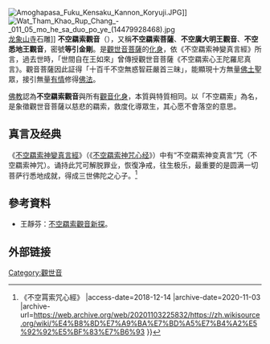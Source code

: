 [[File:Amoghapasa_Fuku_Kensaku_Kannon_Koryuji.JPG|thumb]]]]
[[File:Wat_Tham_Khao_Rup_Chang_-_011_05_mo_he_sa_duo_po_ye_(14479928468).jpg|thumb]][[龙象山寺|龙象山寺]]石雕]]
{{佛教}}
'''不空羂索觀音'''（{{lang-sa|अमोघपाश|Amoghapāśa}}），又稱'''不空羂索菩薩'''、'''不空廣大明王觀音'''、'''不空悉地王觀音'''，密號'''等引金剛'''。是[[觀世音菩薩|觀世音菩薩]]的[[化身|化身]]，依《不空羂索神變真言經》所言，過去世時，「世間自在王如來」曾傳授觀世音菩薩《不空羂索心王陀羅尼真言》。觀音菩薩因此証得「十百千不空無惑智莊嚴首三昧」，能顯現十方無量[[佛土|佛土]]聖眾，接引無量[[有情|有情]]修得[[佛法|佛法]]。

[[佛教|佛教]]認為'''不空羂索觀音'''與所有[[觀音|觀音]][[化身|化身]]，本質與特質相同。以「不空羂索」為名，是象徵觀世音菩薩以慈悲的羂索，救度化導眾生，其心愿不會落空的意思。

==真言及经典==
《[[不空羂索神變真言經|不空羂索神變真言經]]》（《[[不空羂索神咒心经|不空羂索神咒心经]]》）中有“不空羂索神变真言”咒（不空羂索神咒）。诵持此咒可解脱罪业，恢復净戒，往生极乐，最重要的是圆满一切菩萨行悉地成就，得成三世佛陀之心子。<ref>{{Cite web |url=https://zh.wikisource.org/wiki/%E4%B8%8D%E7%A9%BA%E7%BD%A5%E7%B4%A2%E5%92%92%E5%BF%83%E7%B6%93 |title={{!}}《不空罥索咒心經》 |access-date=2018-12-14 |archive-date=2020-11-03 |archive-url=https://web.archive.org/web/20201103225832/https://zh.wikisource.org/wiki/%E4%B8%8D%E7%A9%BA%E7%BD%A5%E7%B4%A2%E5%92%92%E5%BF%83%E7%B6%93 }}</ref>
{{cquote|䫂<small>（丁可切）</small>姪<small>（徒也切，下皆同。）</small>他<small>（一）</small>闍者<small>（之可切，下皆同。）</small>囉<small>（攞音，轉舌呼之。自此已下，非口旁字其旁加口者，皆倣此。）</small>者囉<small>（二）</small>旨旨<small>（三）</small>主嚕主嚕<small>（四）</small>母嚕母嚕<small>（五）</small>麼呵<small>（呼可切）</small>迦<small>（訖可切，下皆同。）</small>嚕抳<small>（嬭旨切）</small>迦也<small>（藥可切，下皆同音。）（六）</small>璽璽<small>（七）</small>旨旨<small>（八）</small>費<small>（房費切，下皆同。）</small>費<small>（九）</small>麼呵跛達<small>（陀訖切，下皆同。）</small>麼呵娑<small>（思訖切，下皆同。）</small>䫂也<small>（十）</small>迦囉迦囉<small>（十一）</small>枳<small>（吉旨切，下皆同。）</small>履枳履<small>（十二）</small>矩魯矩魯<small>（十三）</small>麼呵輸<small>（上聲，自此下注平上去入者，依平上去入聲呼。）</small>柁縒<small>（麤可切）</small>怛<small>（多訖切，下皆同。）</small>縛<small>（房可切，下皆同。）</small>也<small>（十四）</small>部姪部姪<small>（十五）</small>柁縛柁縛<small>（十六）</small>迦嬭<small>（拏可切，下皆同。）</small>迦嬭<small>（十七）</small>枳抳枳抳<small>（十八）</small>矩努<small>（拏古切，下皆同。）</small>矩努<small>（十九）</small>跛囉麼輸<small>（上音）</small>柁縒怛縛也<small>（二十）</small>迦囉迦囉<small>（二十一）</small>枳枳<small>（二十二）</small>矩嚕矩嚕<small>（二十三）</small>麼呵娑他<small>（上音）</small>麼般<small>（比訖切，下皆同。）</small>囉般䫂也<small>（二十四）</small>者攞者攞<small>（二十五）</small>散<small>（去音）</small>者攞散者囉<small>（二十六）</small>費者攞費者攞<small>（二十七）</small>般囉者攞般囉者攞<small>（二十八）</small>翳吒<small>（吒可切，下皆同。）</small>吒翳吒吒<small>（二十九）</small>婆<small>（上音）</small>囉婆<small>（上音）</small>攞<small>（三十）</small>鼻鼻<small>（三十一）</small>部嚕部嚕<small>（三十二）</small>䫂囉䫂囉<small>（三十三）</small>底<small>（丁旨切，下皆同。）</small>底<small>（三十四）</small>睹嚕睹嚕<small>（三十五）</small>翳欯<small>（火吉切）</small>裔呬<small>（火貳切，下皆同。）（三十六）</small>麼呵迦嚕抳迦<small>（三十七）</small>麼呵跛輸跛底吠灑<small>（沙河切，下皆同。）</small>柁囉<small>（三十八）</small>柁囉柁囉<small>（三十九）</small>縒囉縒囉<small>（四十）</small>者囉者囉<small>（四十一）</small>跛囉跛囉<small>（四十二）</small>縛囉縛囉<small>（四十三）</small>呵囉呵囉<small>（四十四）</small>呵呵呬呬虎虎<small>（四十五）</small>闇迦囉勃囉𠿒<small>（訶訖切，下皆同。）</small>麼吠灑柁囉<small>（四十六）</small>柁囉柁囉<small>（四十七）</small>地地<small>（四十八）</small>杜嚕杜嚕<small>（四十九）</small>䫂攞䫂攞<small>（五十）</small>縒囉縒囉<small>（五十一）</small>跛囉跛囉<small>（五十二）</small>縛囉縛囉<small>（五十三）</small>曷囉失弭捨<small>（尸可切，下皆同。）</small>䫂縒呵娑囉<small>（五十四）</small>般囉底漫雉䫂捨囉<small>（五十五）</small>實<small>（時訖切，下皆同。）</small>縛攞實縛攞<small>（五十六）</small>䫂跛䫂跛<small>（五十七）</small>婆<small>（上音）</small>縒婆縒<small>（五十八）</small>勃囉麼勃囉麼<small>（五十九）</small>婆<small>（上音）</small>伽<small>（上音）</small>飯素麼地奓<small>（丁也切）（六十）</small>也麼縛嚕嬭矩吠囉<small>（六十一）</small>勃囉𠿒麵達囉<small>（六十二）</small>曷史第縛伽<small>（上音）</small>嬭罷<small>（薄也切，下皆同。）</small>㗚旨䫂<small>（六十三）</small>者囉嬭<small>（六十四）</small>蘇<small>（上音）</small>嚕蘇嚕<small>（六十五）</small>主嚕主嚕<small>（六十六）</small>母嚕母嚕<small>（六十七）</small>補嚕補嚕<small>（六十八）</small>縒袲<small>（那可切，下同。）</small>怛矩麼囉鶻嚕達囉縛縒縛<small>（六十九）</small>費瑟努<small>（七十）</small>柁袲柁<small>（七十一）</small>縛逸縛䞘<small>（其訖切）</small>你<small>（七十二）</small>第縛<small>（窟十三）</small>曷史袲也迦<small>（七十四）</small>婆<small>（上音）</small>虎費費柁吠灑柁囉<small>（七十五）</small>柁囉柁囉<small>（七十六）</small>地地<small>（七十七）</small>杜嚕杜嚕<small>（七十八）</small>他<small>（上音）</small>囉他囉<small>（七十九）</small>伽<small>（上音）</small>囉伽囉<small>（八十）</small>也囉也囉<small>（八十一）</small>攞囉攞囉<small>（八十二）</small>呵囉呵囉<small>（八十三）</small>跛囉跛囉<small>（八十四）</small>麼囉麼囉<small>（八十五）</small>縛囉縛囉<small>（八十六）</small>縛囉柁也迦<small>（八十七）</small>縒漫䫂縛路枳䫂<small>（八十八）</small>費路枳䫂<small>（八十九）</small>路計失縛囉<small>（九十）</small>麼醯<small>（去音）</small>失縛囉<small>（九十一）</small>母虎母虎<small>（九十二）</small>母嚕母嚕<small>（九十三）</small>母也母也<small>（九十四）</small>悶者悶者<small>（九十五）</small>洛叉洛叉<small>（九十六）（此中誦咒者應自稱我某甲）</small>薩縛縒怛防<small>（去音）</small>失者<small>（九十七）</small>薩縛婆<small>（上音）</small>裔罷<small>（九十八）</small>薩部跛囉跛罷<small>（九十九）</small>薩部跛薩祁<small>（祁計切）</small>罷<small>（一百）</small>薩縛䞘囉醯<small>（去音）</small>羅<small>（一百一）</small>縛柁伴柁袲<small>（一百二）</small>䫂荼<small>（上音）</small>袲<small>（一百三）</small>䫂㗚社<small>（時可切，下皆同。）</small>袲<small>（一百四）</small>曷囉杜䫂娑迦囉<small>（一百五）</small>𧙃<small>（烏可切）</small>䞘弩<small>（那矩切）</small>柁迦<small>（一百六）</small>費灑捨娑怛囉<small>（一百七）</small>跛慕者迦<small>（一百八）</small>迦嬭迦嬭<small>（一百九）</small>枳抳枳抳<small>（一百一十）</small>矩努矩努<small>（一百一十一）</small>者囉者囉<small>（一百一十二）</small>旨旨<small>（一百一十三）</small>主嚕主嚕<small>（一百一十四）</small>印達也<small>（一百一十五）</small>婆<small>（上音）</small>囉步鄧<small>（陀證切）</small>伽<small>（上音）（一百一十六）</small>者睹囉㗚野縒奓<small>（丁也切）（一百一十七）</small>三<small>（去音）</small>般囉迦捨迦<small>（一百一十八）</small>䫂麼䫂麼<small>（一百一十九）</small>縒麼縒麼<small>（一百二十）</small>麼縒麼縒<small>（一百二十一）</small>麼呵䫂悶柁迦囉<small>（一百二十二）</small>費柁麼袲<small>（一百二十三）</small>灑庢<small>（吒訖切，下皆同。）</small>跛囉弭䫂<small>（一百二十四）</small>跛囉補迦<small>（一百二十五）</small>弭履弭履<small>（一百二十六）</small>吒吒吒吒<small>（一百二十七）</small>侘<small>（敕可切，下皆同。）</small>侘侘侘<small>（一百二十八）</small>徵<small>（吒旨切，下皆同。）</small>徵徵徵<small>（一百二十九）</small>柱<small>（吒古切，下皆同。）</small>柱柱柱<small>（一百三十）</small>翳耐<small>（餐計切）</small>也折<small>（之設切）</small>麼<small>（一百三十一）</small>訖哩䫂跛迦囉<small>（一百三十二）</small>翳欯裔呬<small>（一百三十三）</small>伊<small>（上音）</small>失縛囉部䫂伽<small>（上音）</small>嬭伴社伽<small>（一百三十四）</small>矩嚕矩嚕<small>（一百三十五）</small>跛囉跛囉<small>（一百三十六）</small>者囉者囉<small>（一百三十七）</small>縒囉縒囉<small>（一百三十八）</small>迦囉迦囉<small>（一百三十九）</small>迦吒迦吒<small>（一百四十）</small>跛吒跛吒<small>（一百四十一）</small>麼吒麼吒<small>（一百四十二）</small>費輪<small>（上音）</small>柁費灑也你縛信<small>（一百四十三）</small>麼呵伽嚕抳迦<small>（一百四十四）</small>失吠䫂也寶乳跛費䫂<small>（一百四十五）</small>曷囉怛袲麼矩吒<small>（一百四十六）</small>麼攞柁囉<small>（一百四十七）</small>薩縛實若<small>（而可切）</small>始囉璽訖哩䫂<small>（一百四十八）</small>社吒麼矩吒<small>（一百四十九）</small>麼呵達部䫂迦麼攞<small>（一百五十）</small>訖哩䫂迦囉䫂攞<small>（一百五十一）</small>姪袲縒麼地費木叉<small>（一百五十二）</small>般羅劍<small>（俱情切）</small>霸<small>（必也切）（一百五十三）</small>婆<small>（上音）</small>虎縒怛縛散<small>（去音）</small>䫂底<small>（一百五十四）</small>跛跛者迦<small>（一百五十五）</small>麼呵迦嚕抳伽<small>（一百五十六）</small>薩縛羯麼縛囉<small>（一百五十七）</small>費戍柁迦<small>（一百五十八）</small>薩縛筏<small>（房也切）</small>地<small>（一百五十九）</small>般囉慕者迦<small>（一百六十）</small>薩縛縒怛縛阿捨也<small>（一百六十一）</small>跛補囉迦<small>（一百六十二）</small>薩縛縛縒怛縛<small>（一百六十三）</small>縒麼失縛縒迦囉<small>（一百六十四）</small>袲慕娑睹諦娑縛呵<small>（一百六十五）</small>袲慕伽<small>（上音）</small>也娑縛呵<small>（一百六十六）</small>袲視䫂也娑縛呵<small>（一百六十七）</small>袲跛囉視䫂也娑縛呵<small>（一百六十八）</small>費囉也娑縛呵<small>（一百六十九）</small>縛囉柁也娑縛呵<small>（一百七十）</small>縛囉般囉柁也娑縛呵<small>（一百七十一）</small>伊<small>（上音）</small>誕者謎薩縛羯麼矩嚕<small>（一百七十二）</small>袲慕娑都娑縛呵<small>（一百七十三）</small>闍社也賧<small>（呼暗切，下皆同。）</small>娑縛呵<small>（一百七十四）</small>闍𠿒囉視娑縛呵<small>（一百七十五）</small>闇欯怛𡃤路加<small>（吉他切）</small>費社也<small>（一百七十六）</small>袲慕伽<small>（上音）</small>跛捨<small>（一百七十七）</small>𧙃般攞底呵䫂<small>（一百七十八）</small>欯<small>（一百七十九）</small>呵<small>（一百八十）</small>呬<small>（一百八十一）</small>賧<small>（一百八十二）</small>叵窒叵窒<small>（一百八十三）</small>娑縛呵<small>（一百八十四）</small>}}


== 參考資料 ==
*王靜芬：[http://www.virginia.edu/art/pdf/wong-articles/24.pdf 不空羂索觀音新探]。

== 外部链接 ==
{{Commons Category|Amoghapasa}}

[[Category:觀世音|Category:觀世音]]